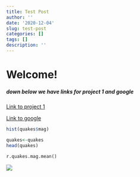 ```yaml
---
title: Test Post
author: ''
date: '2020-12-04'
slug: test-post
categories: []
tags: []
description: ''
---
```


# Welcome!
##### down below we have links for project 1 and google 

[Link to project 1](/project1/)

[Link to google](https://www.google.com)


```R
hist(quakes$mag)
```

```r
quakes<-quakes
head(quakes)
```


```python
r.quakes.mag.mean()
```

![](/post/2020-12-04-test-post_files/kid2.JPG)